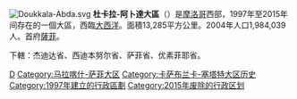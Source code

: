 [[File:Doukkala-Abda.svg|right]]
'''杜卡拉-阿卜達大區'''（{{lang-ar|دكالة عبدة|}}）是[[摩洛哥|摩洛哥]]西部，1997年至2015年间存在的一個大區，西臨[[大西洋|大西洋]]。面積13,285平方公里。2004年人口1,984,039人。首府[[薩非_(摩洛哥)|薩菲]]。

下轄：杰迪达省、西迪本努尔省、萨菲省、优素菲耶省。

{{摩洛哥行政區劃}}
{{摩洛哥行政区划小作品}}
[[Category:摩洛哥前大区|D]]
[[Category:马拉喀什-萨菲大区|Category:马拉喀什-萨菲大区]]
[[Category:卡萨布兰卡-塞塔特大区历史|Category:卡萨布兰卡-塞塔特大区历史]]
[[Category:1997年建立的行政區劃|Category:1997年建立的行政區劃]]
[[Category:2015年废除的行政区划|Category:2015年废除的行政区划]]